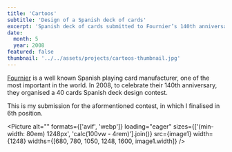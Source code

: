 ```yaml
---
title: 'Cartoos'
subtitle: 'Design of a Spanish deck of cards'
excerpt: 'Spanish deck of cards submitted to Fournier’s 140th anniversary contest. 6th finalist.'
date:
  month: 5
  year: 2008
featured: false
thumbnail: '../../assets/projects/cartoos-thumbnail.jpg'
---
```



[Fournier](https://www.nhfournier.es/en/) is a well known Spanish playing card manufacturer, one of the most important in the world. In 2008, to celebrate their 140th anniversary, they organised a 40 cards Spanish deck design contest.

This is my submission for the aformentioned contest, in which I finalised in 6th position.

<Picture
	alt=""
	formats={['avif', 'webp']}
	loading="eager"
	sizes={['(min-width: 80em) 1248px', 'calc(100vw - 4rem)'].join()}
	src={image1}
	width={1248}
	widths={[680, 780, 1050, 1248, 1600, image1.width]}
/>

